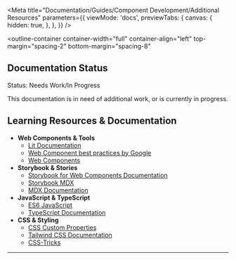 
<Meta
  title="Documentation/Guides/Component Development/Additional Resources"
  parameters={{
    viewMode: 'docs',
    previewTabs: {
      canvas: {
        hidden: true,
      },
    },
  }}
/>

<outline-container
  container-width="full"
  container-align="left"
  top-margin="spacing-2"
  bottom-margin="spacing-8"
>
  ## Documentation Status
  <outline-alert status="warning" size="large">
    <span slot="header">Status: Needs Work/In Progress</span>
    <p>
      This documentation is in need of additional work, or is currently in progress.
    </p>
  </outline-alert>
</outline-container>

## Learning Resources & Documentation

- **Web Components & Tools**
  - [Lit Documentation](https://lit.dev/docs)
  - [Web Component best practices by Google](https://developers.google.com/web/fundamentals/web-components/best-practices)
  - [Web Components ](https://www.webcomponents.org/)
- **Storybook & Stories**
  - [Storybook for Web Components Documentation](https://storybook.js.org/docs/web-components/get-started/introduction)
  - [Storybook MDX](https://storybook.js.org/docs/web-components/writing-docs/mdx)
  - [MDX Documentation](https://mdxjs.com/)
- **JavaScript & TypeScript**
  - [ES6 JavaScript](https://www.w3schools.com/js/js_es6.asp)
  - [TypeScript Documentation](https://www.typescriptlang.org/docs/)
- **CSS & Styling**
  - [CSS Custom Properties](https://developer.mozilla.org/en-US/docs/Web/CSS/--*)
  - [Tailwind CSS Documentation](https://tailwindcss.com/docs)
  - [CSS-Tricks](https://css-tricks.com/)

---
